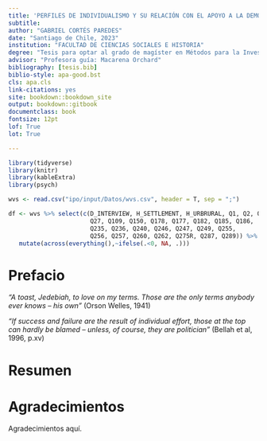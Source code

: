 ```yaml
---
title: 'PERFILES DE INDIVIDUALISMO Y SU RELACIÓN CON EL APOYO A LA DEMOCRACIA DELEGATIVA EN LA SOCIEDAD CHILENA'
subtitle: 
author: "GABRIEL CORTÉS PAREDES"
date: "Santiago de Chile, 2023"
institution: "FACULTAD DE CIENCIAS SOCIALES E HISTORIA"
degree: "Tesis para optar al grado de magíster en Métodos para la Investigación Social"
advisor: "Profesora guía: Macarena Orchard"
bibliography: [tesis.bib]
biblio-style: apa-good.bst
cls: apa.cls
link-citations: yes
site: bookdown::bookdown_site
output: bookdown::gitbook
documentclass: book
fontsize: 12pt
lof: True
lot: True

---
```


```r
library(tidyverse)
library(knitr)
library(kableExtra)
library(psych)

wvs <- read.csv("ipo/input/Datos/wvs.csv", header = T, sep = ";")

df <- wvs %>% select(c(D_INTERVIEW, H_SETTLEMENT, H_URBRURAL, Q1, Q2, Q8, Q11, Q14,
                       Q27, Q109, Q150, Q178, Q177, Q182, Q185, Q186,
                       Q235, Q236, Q240, Q246, Q247, Q249, Q255,
                       Q256, Q257, Q260, Q262, Q275R, Q287, Q289)) %>%
   mutate(across(everything(),~ifelse(.<0, NA, .)))

```


# Prefacio {-}

*"A toast, Jedebiah, to love on my terms. Those are the only terms anybody ever knows -- his own"* (Orson Welles, 1941)

*"If success and failure are the result of individual effort, those at the top can hardly be blamed -- unless, of course, they are politician"* (Bellah et al, 1996, p.xv)

# Resumen {-}



# Agradecimientos {-}

Agradecimientos aquí.
